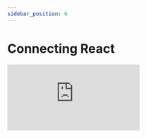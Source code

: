```yaml
---
sidebar_position: 6
---
```


# Connecting React

<div style={{ position: "relative", paddingBottom: "56.25%", height: 0 }}>
  <iframe
    src="https://www.loom.com/embed/cb0f1c7c6adf45d48dfab46f1e21bf31"
    frameborder="0"
    webkitallowfullscreen
    mozallowfullscreen
    allowfullscreen
    style={{
      position: "absolute",
      top: 0,
      left: 0,
      width: "100%",
      height: "100%",
    }}
  ></iframe>
</div>
